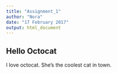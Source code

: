 ```yaml
---
title: "Assignment_1"
author: "Nora"
date: "17 February 2017"
output: html_document
---
```


## Hello Octocat  

I love octocat. She's the coolest cat in town.

